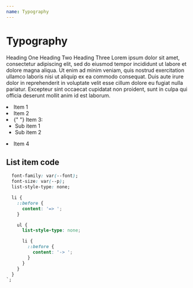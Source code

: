 ```yaml
---
name: Typography
---
```



# Typography

<HeadingOne color="main">Heading One</HeadingOne>
<HeadingTwo color="white">Heading Two</HeadingTwo>
<HeadingThree color="accent">Heading Three</HeadingThree>
<Paragraph>
  Lorem <Highlight>ipsum</Highlight> dolor sit amet, consectetur adipiscing
  elit, sed do eiusmod tempor incididunt ut labore et dolore magna aliqua. Ut
  enim ad minim veniam, quis nostrud exercitation ullamco laboris nisi ut
  aliquip ex ea commodo consequat. Duis aute irure dolor in reprehenderit in
  voluptate velit esse cillum dolore eu fugiat nulla pariatur. Excepteur sint
  occaecat cupidatat non proident, sunt in culpa qui officia deserunt mollit
  anim id est laborum.
</Paragraph>

<List>
  <li>Item 1</li>
  <li>Item 2</li>
  <li>
    {" "}
    Item 3:
    <ul>
      <li>Sub item 1</li>
      <li>Sub item 2</li>
    </ul>
  </li>
  <li>Item 4</li>
</List>

## List item code

```css
  font-family: var(--font);
  font-size: var(--p);
  list-style-type: none;

  li {
    ::before {
      content: '=> ';
    }

    ul {
      list-style-type: none;

      li {
        ::before {
          content: '-> ';
        }
      }
    }
  }
`;
```
